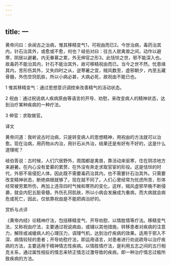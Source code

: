 ```yaml
---
---
---
```

title: 一
---




黄帝问曰：余闻古之治病，惟其移精变气1，可祝由而已2。今世治病，毒药治其内，针石治其外，或愈或不愈，何也？岐伯对曰：往古人居禽兽之间，动作以避寒，阴居以避暑。内无眷慕之累，外无伸官之形3。此恬惔之世，邪不能深入也。故毒药不能治其内，针石不能治其外，故可移精祝由而已。当今之世不然。忧患缘其内，苦形伤其外，又失四时之从，逆寒暑之宜，贼风数至，虚邪朝夕，内至五藏骨髓，外伤空窍肌肤，所以小病必甚，大病必死，故祝由不能已也。

1 惟其移精变气：通过思想意识调控来改善精气的活动状态。

2 祝由：通过祝说病人疾病原由等语言的开导、劝慰，来改变病人的精神状态，达到治疗某种疾病的一种疗法。

3 伸官：求取做官。

译文

黄帝问道：我听说古时治病，只是转变病人的思想精神，用祝由的方法就可以治愈。现在治病，用药物从内治，用针石从外治，结果还是有好有不好的，这是什么道理呢？

岐伯答说：古时候，人们穴居野外，周围都是禽兽，靠活动来驱寒，住在阴凉地方来避暑。在内心没有爱慕的累赘，在外没有奔走求取官宦的形役。这是恬惔的时代，外邪不易侵犯人体。因此既不需要毒药治其内，也不需要针石治其外。只需要改变精神状态，断绝病根就够了。现在就不同了。人们心里经常为忧虑所苦，形体经常被劳累所伤，再加上违背四时气候和寒热的变化，这样，贼风虚邪早晚不断侵袭，就会内犯五脏骨髓，外伤孔窍肌肤，所以小病会发展成为重病，而大病就会病危或死亡，因此，仅依靠祝由是不能把病治好的。

赏析与点评

《黄帝内经》论精神疗法，包括移精变气、开导劝慰、以情胜情等疗法。移精变气法，又称祝由疗法，主要通过祝说病由，或辅以其他措施，转移患者对疾病的注意力，解除或减缓病人的心理压力，调理气机，达到治疗疾病的效果。适用于邪入不深、病情较轻的患者；开导劝慰疗法，即运用语言，对患者进行劝说疏导以治疗疾病的方法，主要适用于精神情志性疾病。以情胜情疗法，是利用五志之间的五行相克关系，通过属性相反的情志来矫正情志过激导致的疾病，即一种治疗情志过极所致疾病的方法。